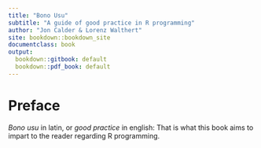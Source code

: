 ```yaml
---
title: "Bono Usu"
subtitle: "A guide of good practice in R programming"
author: "Jon Calder & Lorenz Walthert"
site: bookdown::bookdown_site
documentclass: book
output:
  bookdown::gitbook: default
  bookdown::pdf_book: default
---
```


# Preface 

*Bono usu* in latin, or *good practice* in english: That is what this book aims to impart to the reader regarding R programming. 
